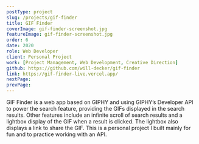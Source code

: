 ```yaml
---
postType: project
slug: /projects/gif-finder
title: GIF Finder
coverImage: gif-finder-screenshot.jpg
featureImage: gif-finder-screenshot.jpg
order: 6
date: 2020
role: Web Developer
client: Personal Project
work: [Project Management, Web Development, Creative Direction]
github: https://github.com/will-decker/gif-finder
link: https://gif-finder-live.vercel.app/
nextPage:
prevPage:
---
```


GIF Finder is a web app based on GIPHY and using GIPHY’s Developer API to power the search feature, providing the GIFs displayed in the search results. Other features include an infinite scroll of search results and a lightbox display of the GIF when a result is clicked. The lightbox also displays a link to share the GIF. This is a personal project I built mainly for fun and to practice working with an API.
